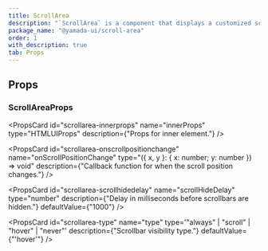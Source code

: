 ```yaml
---
title: ScrollArea
description: "`ScrollArea` is a component that displays a customized scrollbar."
package_name: "@yamada-ui/scroll-area"
order: 1
with_description: true
tab: Props
---
```


## Props

### ScrollAreaProps

<PropsCard
  id="scrollarea-innerprops"
  name="innerProps"
  type="HTMLUIProps"
  description={"Props for inner element."}
/>

<PropsCard
  id="scrollarea-onscrollpositionchange"
  name="onScrollPositionChange"
  type="({ x, y }: { x: number; y: number }) => void"
  description={"Callback function for when the scroll position changes."}
/>

<PropsCard
  id="scrollarea-scrollhidedelay"
  name="scrollHideDelay"
  type="number"
  description={"Delay in milliseconds before scrollbars are hidden."}
  defaultValue={"1000"}
/>

<PropsCard
  id="scrollarea-type"
  name="type"
  type='"always" | "scroll" | "hover" | "never"'
  description={"Scrollbar visibility type."}
  defaultValue={"'hover'"}
/>
